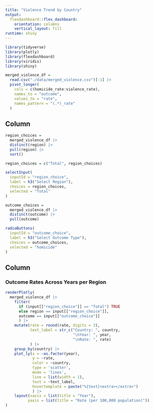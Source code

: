 ```yaml
---
title: "Violence Trend by Country"
output: 
  flexdashboard::flex_dashboard:
    orientation: columns
    vertical_layout: fill
runtime: shiny
---
```


```r
library(tidyverse)
library(plotly)
library(flexdashboard)
library(viridis)
library(shiny)

merged_violence_df = 
  read.csv("./data/merged_violence.csv")[-1] |> 
  pivot_longer(
    cols = c(homicide_rate:violence_rate), 
    names_to = "outcome", 
    values_to = "rate", 
    names_pattern = "(.*)_rate"
  ) 
```

Column {.sidebar}
-----------------------------------------------------------------------

```r
region_choices = 
  merged_violence_df |>
  distinct(region) |>
  pull(region) |>
  sort()

region_choices = c("Total", region_choices)

selectInput(
  inputId = "region_choice", 
  label = h3("Select Region"), 
  choices = region_choices, 
  selected = "Total"
)
```

```r
outcome_choices = 
  merged_violence_df |>
  distinct(outcome) |>
  pull(outcome)

radioButtons(
  inputId = "outcome_choice", 
  label = h3("Select Outcome Type"), 
  choices = outcome_choices,
  selected = "homicide"
)
```

Column 
-----------------------------------------------------------------------

### Outcome Rates Across Years per Region 

```r
renderPlotly(
  merged_violence_df |> 
    filter(
      if (input[["region_choice"]] == "Total") TRUE 
      else region == input[["region_choice"]],
      outcome == input[["outcome_choice"]]
      ) |>
    mutate(rate = round(rate, digits = 3), 
           text_label = str_c("Country: ", country, 
                              "\nYear: ", year,
                              "\nRate: ", rate)
           ) |>
    group_by(country) |>
    plot_ly(x = ~as.factor(year), 
            y = ~rate, 
            color = ~country,
            type = 'scatter', 
            mode = 'lines', 
            line = list(width = 1), 
            text = ~text_label, 
            hovertemplate = paste("%{text}<extra></extra>")
            ) |> 
    layout(xaxis = list(title = "Year"),
          yaxis = list(title = "Rate (per 100,000 population)"))
)
```

